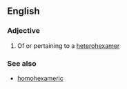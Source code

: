 ==English==

===Adjective===
{{en-adj|-}}

# Of or pertaining to a [[heterohexamer]]

===See also===
* [[homohexameric]]
